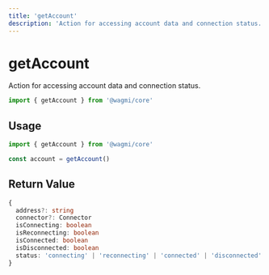 ```yaml
---
title: 'getAccount'
description: 'Action for accessing account data and connection status.'
---
```


# getAccount

Action for accessing account data and connection status.

```ts
import { getAccount } from '@wagmi/core'
```

## Usage

```ts
import { getAccount } from '@wagmi/core'

const account = getAccount()
```

## Return Value

```ts
{
  address?: string
  connector?: Connector
  isConnecting: boolean
  isReconnecting: boolean
  isConnected: boolean
  isDisconnected: boolean
  status: 'connecting' | 'reconnecting' | 'connected' | 'disconnected'
}
```
